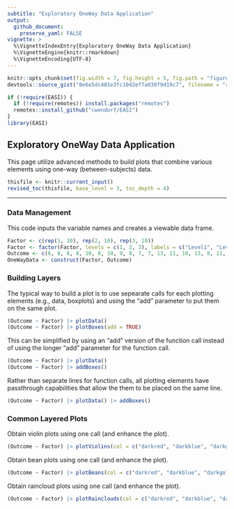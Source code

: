 ```yaml
---
subtitle: "Exploratory OneWay Data Application"
output:
  github_document:
    preserve_yaml: FALSE
vignette: >
  %\VignetteIndexEntry{Exploratory OneWay Data Application}
  %\VignetteEngine{knitr::rmarkdown}
  %\VignetteEncoding{UTF-8}
---
```


```r
knitr::opts_chunk$set(fig.width = 7, fig.height = 5, fig.path = "figures/", echo = TRUE, warning = FALSE, message = FALSE)
devtools::source_gist("8e6e5dc401e3fc1042ef7a030f9d19c7", filename = "revised_toc.R")
```

```r
if (!require(EASI)) {
  if (!require(remotes)) install.packages("remotes")
  remotes::install_github("cwendorf/EASI")
}
library(EASI)
```

## Exploratory OneWay Data Application

This page utilize advanced methods to build plots that combine various elements using one-way (between-subjects) data.

```r
thisfile <- knitr::current_input()
revised_toc(thisfile, base_level = 3, toc_depth = 4)
```

---

### Data Management

This code inputs the variable names and creates a viewable data frame.
```r
Factor <- c(rep(1, 10), rep(2, 10), rep(3, 10))
Factor <- factor(Factor, levels = c(1, 2, 3), labels = c("Level1", "Level2", "Level3"))
Outcome <- c(6, 8, 6, 8, 10, 8, 10, 9, 8, 7, 7, 13, 11, 10, 13, 8, 11, 14, 12, 11, 9, 16, 11, 12, 15, 13, 9, 14, 11, 10)
OneWayData <- construct(Factor, Outcome)
```

### Building Layers

The typical way to build a plot is to use sepearate calls for each plotting elements (e.g., data, boxplots) and using the "add" parameter to put them on the same plot.
```r
(Outcome ~ Factor) |> plotData()
(Outcome ~ Factor) |> plotBoxes(add = TRUE)
```

This can be simplified by using an "add" version of the function call instead of using the longer "add" parameter for the function call.
```r
(Outcome ~ Factor) |> plotData()
(Outcome ~ Factor) |> addBoxes()
```

Rather than separate lines for function calls, all plotting elements have passthrough capabilities that allow the them to be placed on the same line.
```r
(Outcome ~ Factor) |> plotData() |> addBoxes()
```

### Common Layered Plots

Obtain violin plots using one call (and enhance the plot).
```r
(Outcome ~ Factor) |> plotViolins(col = c("darkred", "darkblue", "darkgoldenrod"))
```

Obtain bean plots using one call (and enhance the plot).
```r
(Outcome ~ Factor) |> plotBeans(col = c("darkred", "darkblue", "darkgoldenrod"))
```

Obtain raincloud plots using one call (and enhance the plot).
```r
(Outcome ~ Factor) |> plotRainclouds(col = c("darkred", "darkblue", "darkgoldenrod"))
```
